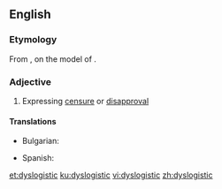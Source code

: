 ==English==

===Etymology===
From {{confix|dys|logistic|lang=en}}, on the model of {{term|eulogistic|lang=en}}.

===Adjective===
{{en-adj}}

# Expressing [[censure]] or [[disapproval]]

====Translations====
{{trans-top|expressing censure or disapproval}}
* Bulgarian: {{t+|bg|неодобрителен|sc=Cyrl}}
{{trans-mid}}
* Spanish: {{t+|es|despectivo|m}}
{{trans-bottom}}

[[et:dyslogistic]]
[[ku:dyslogistic]]
[[vi:dyslogistic]]
[[zh:dyslogistic]]